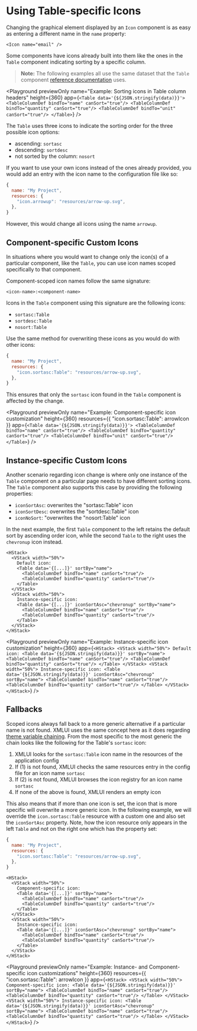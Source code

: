 
# Using Table-specific Icons

Changing the graphical element displayed by an `Icon` component is as easy as entering a different name in the `name` property:

```ueml copy
<Icon name="email" />
```

Some components have icons already built into them like the ones in the `Table` component indicating sorting by a specific column.

> **Note:** The following examples all use the same dataset that the `Table` component [reference documentation](../components/Table.mdx) uses.

<Playground
  previewOnly
  name="Example: Sorting icons in Table column headers"
  height={360}
  app={`
    <Table data='{${JSON.stringify(data)}}'>
      <TableColumnDef bindTo="name" canSort="true"/>
      <TableColumnDef bindTo="quantity" canSort="true"/>
      <TableColumnDef bindTo="unit" canSort="true"/>
    </Table>
  `}
/>

The `Table` uses three icons to indicate the sorting order for the three possible icon options:
- ascending: `sortasc`
- descending: `sortdesc`
- not sorted by the column: `nosort`

If you want to use your own icons instead of the ones already provided,
you would add an entry with the icon name to the configuration file like so:

```js
{
  name: "My Project",
  resources: {
    "icon.arrowup": "resources/arrow-up.svg",
  },
}
```

However, this would change all icons using the name `arrowup`.

## Component-specific Custom Icons

In situations where you would want to change only the icon(s) of a particular component, like the `Table`,
you can use icon names scoped specifically to that component.

Component-scoped icon names follow the same signature:

```
<icon-name>:<component-name>
```

Icons in the `Table` component using this signature are the following icons:
- `sortasc:Table`
- `sortdesc:Table`
- `nosort:Table`

Use the same method for overwriting these icons as you would do with other icons:

```js /icon.sortasc:Table/
{
  name: "My Project",
  resources: {
    "icon.sortasc:Table": "resources/arrow-up.svg",
  },
}
```

This ensures that only the `sortasc` icon found in the `Table` component is affected by the change.

<Playground
  previewOnly
  name="Example: Component-specific icon customization"
  height={360}
  resources={{ "icon.sortasc:Table": arrowIcon }}
  app={`
    <Table data='{${JSON.stringify(data)}}'>
      <TableColumnDef bindTo="name" canSort="true"/>
      <TableColumnDef bindTo="quantity" canSort="true"/>
      <TableColumnDef bindTo="unit" canSort="true"/>
    </Table>
  `}
/>

## Instance-specific Custom Icons

Another scenario regarding icon change is where only one instance of the `Table` component on a particular page needs to have different sorting icons.
The `Table` component also supports this case by providing the following properties:
- `iconSortAsc`: overwrites the "sortasc:Table" icon
- `iconSortDesc`: overwrites the "sortdesc:Table" icon
- `iconNoSort`: "overwrites the "nosort:Table" icon

In the next example, the first `Table` component to the left retains the default sort by ascending order icon,
while the second `Table` to the right uses the `chevronup` icon instead.

```ueml copy /iconSortAsc="chevronup"/
<HStack>
  <VStack width="50%">
    Default icon:
    <Table data='{[...]}' sortBy="name">
      <TableColumnDef bindTo="name" canSort="true"/>
      <TableColumnDef bindTo="quantity" canSort="true"/>
    </Table>
  </VStack>
  <VStack width="50%">
    Instance-specific icon:
    <Table data='{[...]}' iconSortAsc="chevronup" sortBy="name">
      <TableColumnDef bindTo="name" canSort="true"/>
      <TableColumnDef bindTo="quantity" canSort="true"/>
    </Table>
  </VStack>
</HStack>
```

<Playground
  previewOnly
  name="Example: Instance-specific icon customization"
  height={360}
  app={`
    <HStack>
      <VStack width="50%">
        Default icon:
        <Table data='{${JSON.stringify(data)}}' sortBy="name">
          <TableColumnDef bindTo="name" canSort="true"/>
          <TableColumnDef bindTo="quantity" canSort="true"/>
        </Table>
      </VStack>
      <VStack width="50%">
        Instance-specific icon:
        <Table data='{${JSON.stringify(data)}}' iconSortAsc="chevronup" sortBy="name">
          <TableColumnDef bindTo="name" canSort="true"/>
          <TableColumnDef bindTo="quantity" canSort="true"/>
        </Table>
      </VStack>
    </HStack>
  `}
/>

## Fallbacks

Scoped icons always fall back to a more generic alternative if a particular name is not found.
XMLUI uses the same concept here as it does regarding [theme variable chaining](../learning/themes/themes-and-styling.mdx#theme-variable-chaining).
From the most specific to the most generic the chain looks like the following for the Table's `sortasc` icon:

1. XMLUI looks for the `sortasc:Table` icon name in the resources of the application config
2. If (1) is not found, XMLUI checks the same resources entry in the config file for an icon name `sortasc`
3. If (2) is not found, XMLUI browses the icon registry for an icon name `sortasc`
4. If none of the above is found, XMLUI renders an empty icon

This also means that if more than one icon is set, the icon that is more specific will overwrite a more generic icon.
In the following example, we will override the `icon.sortasc:Table` resource with a custom one and also set the `iconSortAsc` property.
Note, how the icon resource only appears in the left `Table` and not on the right one which has the property set:

```js copy filename="config.ts"
{
  name: "My Project",
  resources: {
    "icon.sortasc:Table": "resources/arrow-up.svg",
  },
}
```

```ueml copy /iconSortAsc="chevronup"/ filename="Main.xmlui"
<HStack>
  <VStack width="50%">
    Component-specific icon:
    <Table data='{[...]}' sortBy="name">
      <TableColumnDef bindTo="name" canSort="true"/>
      <TableColumnDef bindTo="quantity" canSort="true"/>
    </Table>
  </VStack>
  <VStack width="50%">
    Instance-specific icon:
    <Table data='{[...]}' iconSortAsc="chevronup" sortBy="name">
      <TableColumnDef bindTo="name" canSort="true"/>
      <TableColumnDef bindTo="quantity" canSort="true"/>
    </Table>
  </VStack>
</HStack>
```

<Playground
  previewOnly
  name="Example: Instance- and Component-specific icon customizations"
  height={360}
  resources={{ "icon.sortasc:Table": arrowIcon }}
  app={`
    <HStack>
      <VStack width="50%">
        Component-specific icon:
        <Table data='{${JSON.stringify(data)}}' sortBy="name">
          <TableColumnDef bindTo="name" canSort="true"/>
          <TableColumnDef bindTo="quantity" canSort="true"/>
        </Table>
      </VStack>
      <VStack width="50%">
        Instance-specific icon:
        <Table data='{${JSON.stringify(data)}}' iconSortAsc="chevronup" sortBy="name">
          <TableColumnDef bindTo="name" canSort="true"/>
          <TableColumnDef bindTo="quantity" canSort="true"/>
        </Table>
      </VStack>
    </HStack>
  `}
/>
